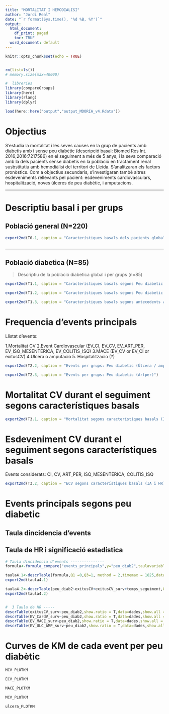 ```yaml
---
title: "MORTALITAT I HEMODIALISI"
author: "Jordi Real"
date: "`r format(Sys.time(), '%d %B, %Y')`"
output:
  html_document:
    df_print: paged
    toc: TRUE
  word_document: default
---
```


```r
knitr::opts_chunk$set(echo = TRUE)


rm(list=ls())
# memory.size(max=40000)

#  libreries 
library(compareGroups)
library(here)
library(rlang)
library(dplyr)

load(here::here("output","output_MDORIA_v4.Rdata"))


```

# Objectius

S'estudia la mortalitat i les seves causes en la grup de pacients amb diabetis amb i sense peu diabètic (descripció basal: Biomed Res Int. 2016;2016:7217586) en el seguiment a més de 5 anys, i la seva comparació amb la dels pacients sense diabetis en la població en tractament renal susbstitutiu amb hemodiàlisi del territori de Lleida. S'analitzaran els factors pronòstics. Com a objectius secundaris, s'investigaran també altres esdeveniments rellevants pel pacient: esdeveniments cardiovasculars, hospitalització, noves úlceres de peu diabètic, i amputacions.

***

# Descriptiu basal i per grups 

## Població general (N=220)   

```r

export2md(T0.1, caption = "Característiques basals dels pacients globals (DM vs resta)")



```


***

## Població diabetica (N=85)   

>Descriptiu de la població diabetica global i per grups (n=85)

```r

export2md(T1.1, caption = "Característiques basals segons Peu diabetic (Úlcera o amputació)")

export2md(T1.2, caption = "Característiques basals segons Peu diabetic (Úlcera o amputació)")

export2md(T1.3, caption = "Característiques basals segons antecedents arteriopatia perifèrica")


```


# Frequencia d'events principals

Llistat d'events: 

1.Mortalitat CV 
2.Event Cardiovascular (EV_CI, EV_CV, EV_ART_PER, EV_ISQ_MESENTERICA, EV_COLITIS_ISQ)
3.MACE (EV_CV or EV_CI or exitusCV)
4.Ulcera o amputacio 
5. Hospitalitzacio (?)


```r


export2md(T2.2, caption = "Events per grups: Peu diabetic (Úlcera / amputació)")

export2md(T2.3, caption = "Events per grups: Peu diabetic (Artper)")

```


# Mortalitat CV durant el seguiment segons característiques basals

```r


export2md(T3.1, caption = "Mortalitat segons característiques basals (IA i HR)")


```

# Esdeveniment CV durant el seguiment segons característiques basals

Events considerats: CI, CV, ART_PER, ISQ_MESENTERICA, COLITIS_ISQ

```r

export2md(T3.2, caption = "ECV segons característiques basals (IA i HR)")

```


# Events principals segons peu diabetic

## Taula dincidencia d'events
## Taula de HR i significació estadística


```r

# Taula dincidencia d'events ---------------
formula<-formula_compare("events_principals",y="peu_diab2",taulavariables = here(conductor_variables))

taula4.1<-descrTable(formula,Q1 =0,Q3=1, method = 2,timemax = 1825,data=dades,show.all = T)
export2md(taula4.1)

taula4.2<-descrTable(peu_diab2~exitusCV+exitusCV_surv+temps_seguiment,Q1 =0,Q3=1, method = 2,timemax = 1825,data=dades,show.all = T)
export2md(taula4.2)


#  3 Taula de HR -----
descrTable(exitusCV_surv~peu_diab2,show.ratio = T,data=dades,show.all = T) %>% export2md()
descrTable(EV_CardV_surv~peu_diab2,show.ratio = T,data=dades,show.all = T) %>% export2md()
descrTable(EV_MACE_surv~peu_diab2,show.ratio = T,data=dades,show.all = T) %>% export2md()
descrTable(EV_ULC_AMP_surv~peu_diab2,show.ratio = T,data=dades,show.all = T) %>% export2md()


```

# Curves de KM de cada event per peu diabètic

```r

MCV_PLOTKM

ECV_PLOTKM

MACE_PLOTKM

MCV_PLOTKM

ulcera_PLOTKM

```


